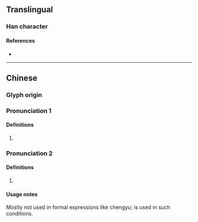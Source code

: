 {{character info}}
==Translingual==

===Han character===
{{Han char|rn=61|rad=心|as=13|sn=16|four=|canj=PDDO|ids=⿰忄楚}}

====References====
* {{Han ref|kx=0404.350|dkj=11297|dj=0745.010|hdz=42360.060|uh=61B7|ud=25015}}

----

==Chinese==
{{zh-forms}}

===Glyph origin===
{{Han etym}}

===Pronunciation 1===
{{zh-pron
|m=chǔ
|c=co2
|mc=y
|oc=y
|cat=
}}

====Definitions====
{{zh-hanzi}}

# {{zh-alt-form|楚|[[pain]]}}

===Pronunciation 2===
{{zh-pron
|m=chù
|c=zeot1
|mc=
|oc=
|cat=v
}}

====Definitions====
{{zh-hanzi}}

# {{zh-alt-form|怵|to [[fear]]}}

====Usage notes====
Mostly not used in formal expressions like chengyu; {{zh-l|怵}} is used in such conditions.